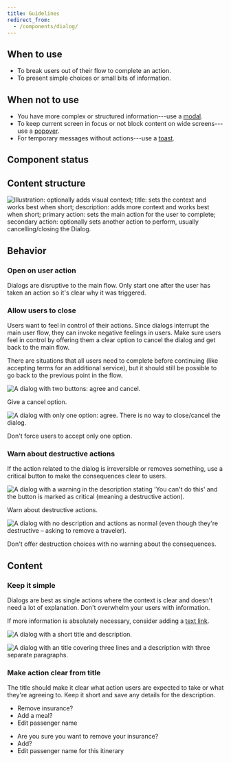 ```yaml
---
title: Guidelines
redirect_from:
  - /components/dialog/
---
```


<ReactExample exampleId="Dialog-default" minHeight={200} />

## When to use

- To break users out of their flow to complete an action.
- To present simple choices or small bits of information.

## When not to use

- You have more complex or structured information---use a [modal](/components/overlay/modal/).
- To keep current screen in focus or not block content on wide screens---use a [popover](/components/overlay/popover).
- For temporary messages without actions---use a [toast](/components/information/toast/).

## Component status

<ComponentStatus component="Dialog" />

## Content structure

![Illustration: optionally adds visual context; title: sets the context and works best when short; description: adds more context and works best when short; primary action: sets the main action for the user to complete; secondary action: optionally sets another action to perform, usually cancelling/closing the Dialog.](fileId:4QJZqvBvRrLu6t9mwObCkA;nodeId:317%3A1560)

## Behavior

### Open on user action

Dialogs are disruptive to the main flow.
Only start one after the user has taken an action so it's clear why it was triggered.

### Allow users to close

Users want to feel in control of their actions.
Since dialogs interrupt the main user flow,
they can invoke negative feelings in users.
Make sure users feel in control by offering them a clear option to cancel the dialog
and get back to the main flow.

There are situations that all users need to complete before continuing
(like accepting terms for an additional service),
but it should still be possible to go back to the previous point in the flow.

<GuidelineImages>

<DoImage>

![A dialog with two buttons: agree and cancel.](fileId:fannvRpkOJK6uxxT33EKaa;nodeId:35%3A627)

Give a cancel option.

</DoImage>

<DontImage>

![A dialog with only one option: agree. There is no way to close/cancel the dialog.](fileId:fannvRpkOJK6uxxT33EKaa;nodeId:35%3A639)

Don't force users to accept only one option.

</DontImage>

</GuidelineImages>

### Warn about destructive actions

If the action related to the dialog is irreversible or removes something,
use a critical button to make the consequences clear to users.

<GuidelineImages>

<DoImage>

![A dialog with a warning in the description stating 'You can't do this' and the button is marked as critical (meaning a destructive action).](fileId:fannvRpkOJK6uxxT33EKaa;nodeId:38%3A667)

Warn about destructive actions.

</DoImage>

<DontImage>

![A dialog with no description and actions as normal (even though they're destructive – asking to remove a traveler).](fileId:fannvRpkOJK6uxxT33EKaa;nodeId:38%3A666)

Don't offer destruction choices with no warning about the consequences.

</DontImage>

</GuidelineImages>

## Content

### Keep it simple

Dialogs are best as single actions
where the context is clear and doesn't need a lot of explanation.
Don't overwhelm your users with information.

<Guideline type="do" title="Minimize information">

If more information is absolutely necessary, consider adding a [text link](/components/action/textlink/).

![A dialog with a short title and description.](fileId:fannvRpkOJK6uxxT33EKaa;nodeId:37%3A680)

![A dialog with an title covering three lines and a description with three separate paragraphs.](fileId:fannvRpkOJK6uxxT33EKaa;nodeId:37%3A653)

</Guideline>

### Make action clear from title

The title should make it clear what action users are expected to take
or what they're agreeing to.
Keep it short and save any details for the description.

<GuidelinesSideBySide>

<Do>

- Remove insurance?
- Add a meal?
- Edit passenger name

</Do>

<Dont>

- Are you sure you want to remove your insurance?
- Add?
- Edit passenger name for this itinerary

</Dont>

</GuidelinesSideBySide>
